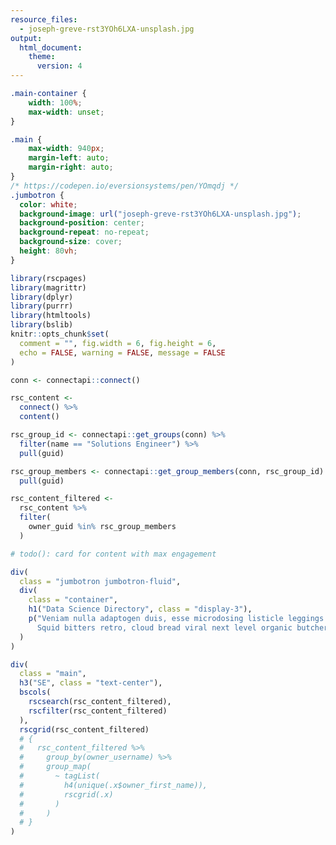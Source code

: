 ```yaml
---
resource_files:
  - joseph-greve-rst3YOh6LXA-unsplash.jpg
output:
  html_document:
    theme:
      version: 4
---
```


```css
.main-container {
    width: 100%;
    max-width: unset;
}

.main {
    max-width: 940px;
    margin-left: auto;
    margin-right: auto;
}
/* https://codepen.io/eversionsystems/pen/YOmqdj */
.jumbotron {
  color: white;
  background-image: url("joseph-greve-rst3YOh6LXA-unsplash.jpg");
  background-position: center;
  background-repeat: no-repeat;
  background-size: cover;
  height: 80vh;
}
```

```r
library(rscpages)
library(magrittr)
library(dplyr)
library(purrr)
library(htmltools)
library(bslib)
knitr::opts_chunk$set(
  comment = "", fig.width = 6, fig.height = 6,
  echo = FALSE, warning = FALSE, message = FALSE
)

conn <- connectapi::connect()

rsc_content <-
  connect() %>%
  content()

rsc_group_id <- connectapi::get_groups(conn) %>%
  filter(name == "Solutions Engineer") %>%
  pull(guid)

rsc_group_members <- connectapi::get_group_members(conn, rsc_group_id) %>%
  pull(guid)

rsc_content_filtered <-
  rsc_content %>%
  filter(
    owner_guid %in% rsc_group_members
  )

# todo(): card for content with max engagement
```

```r
div(
  class = "jumbotron jumbotron-fluid",
  div(
    class = "container",
    h1("Data Science Directory", class = "display-3"),
    p("Veniam nulla adaptogen duis, esse microdosing listicle leggings.
      Squid bitters retro, cloud bread viral next level organic butcher umami woke gochujang pop-up sint meditation.")
  )
)
```

```r
div(
  class = "main",
  h3("SE", class = "text-center"),
  bscols(
    rscsearch(rsc_content_filtered),
    rscfilter(rsc_content_filtered)
  ),
  rscgrid(rsc_content_filtered)
  # {
  #   rsc_content_filtered %>%
  #     group_by(owner_username) %>%
  #     group_map(
  #       ~ tagList(
  #         h4(unique(.x$owner_first_name)),
  #         rscgrid(.x)
  #       )
  #     )
  # }
)
```
